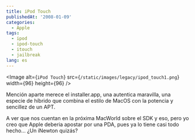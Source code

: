 ```yaml
---
title: iPod Touch
publishedAt: '2008-01-09'
categories:
  - Apple
tags:
  - ipod
  - ipod-touch
  - itouch
  - jailbreak
lang: es
---
```


<Image
  alt={`iPod Touch`}
  src={`/static/images/legacy/ipod_touch1.png`}
  width={96}
  height={96}
/>

Mención aparte merece el installer.app, una autentica maravilla, una especie de híbrido que combina el estilo de MacOS con la potencia y sencillez de un APT.

A ver que nos cuentan en la próxima MacWorld sobre el SDK y eso, pero yo creo que Apple deberia apostar por una PDA, pues ya lo tiene casi todo hecho... ¿Un iNewton quizás?
